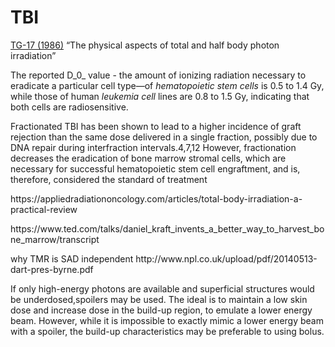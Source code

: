 # TBI {#tbi}

[TG-17 (1986)](https://aapm.org/pubs/reports/RPT_17.pdf) "The physical aspects of total and half body photon irradiation"

The reported D_0_ value - the amount of ionizing radiation necessary to eradicate a particular cell type—of _hematopoietic stem cells_ is 0.5 to 1.4 Gy, while those of human _leukemia cell_ lines are 0.8 to 1.5 Gy, indicating that both cells are radiosensitive.

Fractionated TBI has been shown to lead to a higher incidence of graft rejection than the same dose delivered in a single fraction, possibly due to DNA repair during interfraction intervals.4,7,12 However, fractionation decreases the eradication of bone marrow stromal cells, which are necessary for successful hematopoietic stem cell engraftment, and is, therefore, considered the standard of treatment

https://appliedradiationoncology.com/articles/total-body-irradiation-a-practical-review

https://www.ted.com/talks/daniel_kraft_invents_a_better_way_to_harvest_bone_marrow/transcript

why TMR is SAD independent
http://www.npl.co.uk/upload/pdf/20140513-dart-pres-byrne.pdf

If only high-energy photons are available and superficial structures would be underdosed,spoilers may be used. The ideal is to maintain a low skin dose and increase dose in the  build-up region, to emulate a lower energy beam. However, while it is impossible to exactly mimic a  lower energy beam with a spoiler, the build-up characteristics may be preferable to using bolus.